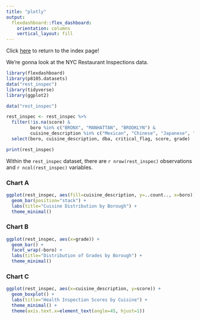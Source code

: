 ```yaml
---
title: "plotly"
output: 
  flexdashboard::flex_dashboard:
    orientation: columns
    vertical_layout: fill
---
```

Click [here](index.html) to return to the index page!

We're gonna look at the NYC Restaurant Inspections data.
```r
library(flexdashboard)
library(p8105.datasets)
data("rest_inspec")
library(tidyverse)
library(ggplot2)
```

```r
data("rest_inspec")

```

```r
rest_inspec <- rest_inspec %>%
  filter(!is.na(score) & 
         boro %in% c("BRONX", "MANHATTAN", "BROOKLYN") &
         cuisine_description %in% c("Mexican", "Chinese", "Japanese", "Italian", "Jewish/Kosher", "Russian", "American", "Middle Eastern", "Spanish", "Greek", "Thai")) %>%
  select(boro, cuisine_description, dba, critical_flag, score, grade)

```

```r
print(rest_inspec)
```

Within the `rest_inspec` dataset, there are `r nrow(rest_inspec)` observations and ``r ncol(rest_inspec)`` variables.

### Chart A

```r
ggplot(rest_inspec, aes(fill=cuisine_description, y=..count.., x=boro)) + 
  geom_bar(position="stack") +
  labs(title="Cuisine Distribution by Borough") +
  theme_minimal()
```

### Chart B 

```r
ggplot(rest_inspec, aes(x=grade)) + 
  geom_bar() +
  facet_wrap(~boro) +
  labs(title="Distribution of Grades by Borough") +
  theme_minimal()
```

### Chart C

```r
ggplot(rest_inspec, aes(x=cuisine_description, y=score)) + 
  geom_boxplot() +
  labs(title="Health Inspection Scores by Cuisine") +
  theme_minimal() +
  theme(axis.text.x=element_text(angle=45, hjust=1))
```
